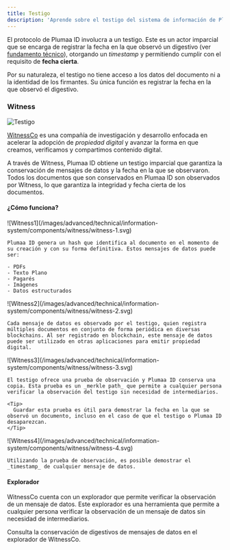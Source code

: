 ```yaml
---
title: Testigo
description: 'Aprende sobre el testigo del sistema de información de Plumaa ID'
---
```


El protocolo de Plumaa ID involucra a un testigo. Este es un actor imparcial que se encarga de registrar la fecha en la que observó un digestivo (ver [fundamento técnico](/advanced/technical/electronic-signature/what-is-an-advanced-electronic-signature#funcion-digestivo)), otorgando un _timestamp_ y permitiendo cumplir con el requisito de **fecha cierta**.

Por su naturaleza, el testigo no tiene acceso a los datos del documento ni a la identidad de los firmantes. Su única función es registrar la fecha en la que observó el digestivo.

### Witness

![Testigo](/images/advanced/technical/information-system/components/witness/witness.png)

[WitnessCo](https://witness.com) es una compañía de investigación y desarrollo enfocada en acelerar la adopción de _propiedad digital_ y avanzar la forma en que creamos, verificamos y compartimos contenido digital.

A través de Witness, Plumaa ID obtiene un testigo imparcial que garantiza la conservación de mensajes de datos y la fecha en la que se observaron. Todos los documentos que son conservados en Plumaa ID son observados por Witness, lo que garantiza la integridad y fecha cierta de los documentos.

#### ¿Cómo funciona?

<AccordionGroup>
  <Accordion title="Integridad del mensaje de datos" icon="fingerprint">
    ![Witness1](/images/advanced/technical/information-system/components/witness/witness-1.svg)

    Plumaa ID genera un hash que identifica al documento en el momento de su creación y con su forma definitiva. Estos mensajes de datos puede ser:

    - PDFs
    - Texto Plano
    - Pagarés
    - Imágenes
    - Datos estructurados
  </Accordion>

  <Accordion title="Observación" icon="eye">
    ![Witness2](/images/advanced/technical/information-system/components/witness/witness-2.svg)

    Cada mensaje de datos es observado por el testigo, quien registra múltiples documentos en conjunto de forma periódica en diversas blockchains. Al ser registrado en blockchain, este mensaje de datos puede ser utilizado en otras aplicaciones para emitir propiedad digital.
  </Accordion>

  <Accordion title="Prueba" icon="lock">
    ![Witness3](/images/advanced/technical/information-system/components/witness/witness-3.svg)

    El testigo ofrece una prueba de observación y Plumaa ID conserva una copia. Esta prueba es un _merkle path_ que permite a cualquier persona verificar la observación del testigo sin necesidad de intermediarios.

    <Tip>
      Guardar esta prueba es útil para demostrar la fecha en la que se observó un documento, incluso en el caso de que el testigo o Plumaa ID desaparezcan.
    </Tip>
  </Accordion>

  <Accordion title="Verificación" icon="check">
    ![Witness4](/images/advanced/technical/information-system/components/witness/witness-4.svg)

    Utilizando la prueba de observación, es posible demostrar el _timestamp_ de cualquier mensaje de datos.
  </Accordion>
</AccordionGroup>

#### Explorador

WitnessCo cuenta con un explorador que permite verificar la observación de un mensaje de datos. Este explorador es una herramienta que permite a cualquier persona verificar la observación de un mensaje de datos sin necesidad de intermediarios.

<Card title="Explorador" icon="eye" href="https://scan.witness.co/">
  Consulta la conservación de digestivos de mensajes de datos en el explorador de WitnessCo.
</Card>
